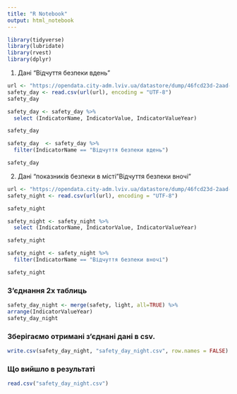 ```yaml
---
title: "R Notebook"
output: html_notebook
---
```

  
```r
library(tidyverse)
library(lubridate)
library(rvest)
library(dplyr)
```

1) Дані "Відчуття безпеки вдень"
```r
url <- "https://opendata.city-adm.lviv.ua/datastore/dump/46fcd23d-2aad-4c33-b90f-0ba30211f50f?bom=True"
safety_day <- read.csv(url(url), encoding = "UTF-8")
safety_day
```

```r
safety_day <- safety_day %>%
  select (IndicatorName, IndicatorValue, IndicatorValueYear)

safety_day
```

```r
safety_day  <- safety_day %>%
  filter(IndicatorName == "Відчуття безпеки вдень")

safety_day
```


2) Дані "показників безпеки в місті"Відчуття безпеки вночі"
```r
url <- "https://opendata.city-adm.lviv.ua/datastore/dump/46fcd23d-2aad-4c33-b90f-0ba30211f50f?bom=True"
safety_night <- read.csv(url(url), encoding = "UTF-8")

safety_night
```

```r
safety_night <- safety_night %>%
  select (IndicatorName, IndicatorValue, IndicatorValueYear)

safety_night
```

```r
safety_night <- safety_night %>%
  filter(IndicatorName == "Відчуття безпеки вночі")

safety_night
```


### З'єднання 2х таблиць

```r
safety_day_night <- merge(safety, light, all=TRUE) %>%
arrange(IndicatorValueYear) 
safety_day_night
```


###  Зберігаємо отримані з'єднані дані в csv.
```r
write.csv(safety_day_night, "safety_day_night.csv", row.names = FALSE)
```


### Що вийшло в результаті 
```r
read.csv("safety_day_night.csv")
```